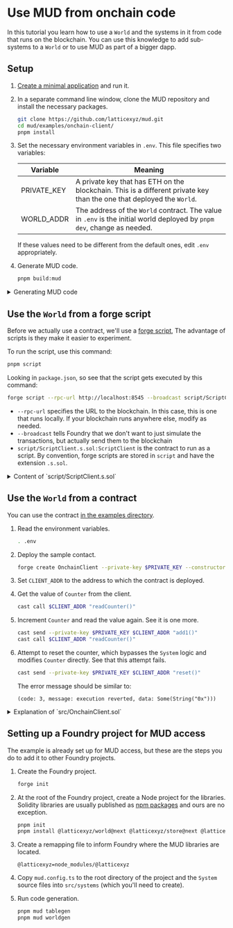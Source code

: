 # Use MUD from onchain code

In this tutorial you learn how to use a `World` and the systems in it from code that runs on the blockchain.
You can use this knowledge to add sub-systems to a `World` or to use MUD as part of a bigger dapp.

## Setup

1. [Create a minimal application](../minimal) and run it.

1. In a separate command line window, clone the MUD repository and install the necessary packages.

   ```sh copy
   git clone https://github.com/latticexyz/mud.git
   cd mud/examples/onchain-client/
   pnpm install
   ```

1. Set the necessary environment variables in `.env`. This file specifies two variables:

   | Variable    | Meaning                                                                                                                 |
   | ----------- | ----------------------------------------------------------------------------------------------------------------------- |
   | PRIVATE_KEY | A private key that has ETH on the blockchain. This is a different private key than the one that deployed the `World`.   |
   | WORLD_ADDR  | The address of the `World` contract. The value in `.env` is the initial world deployed by `pnpm dev`, change as needed. |

   If these values need to be different from the default ones, edit `.env` appropriately.

1. Generate MUD code.

   ```sh copy
   pnpm build:mud
   ```

<details>

<summary>Generating MUD code</summary>

The definitions for this `World` are contained in two files:

- [`mud.config.ts` which contains the data schema](/tutorials/walkthrough/minimal-onchain#mudconfigts).
- [`src/systems/IncremetSystem.sol`, which contains the logic](https://mud.dev/tutorials/walkthrough/minimal-onchain#incrementsystemsol).

When we run `pnpm build:mud`, MUD generates the files in `src/codegen` that represent this `World` in Solidity.
You can read a description of the resulting data definitions [in the onchain walkthrough](/tutorials/walkthrough/minimal-onchain) (expand **The autogenerated files**).
The `World` definition in `src/codegen/world/IWorld.sol` simply tells other Solidity files about the functions that are included in the `World`, including `increment`.

</details>

## Use the `World` from a forge script

Before we actually use a contract, we'll use a [forge script](https://book.getfoundry.sh/reference/forge/forge-script),
The advantage of scripts is they make it easier to experiment.

To run the script, use this command:

```sh copy
pnpm script
```

Looking in `package.json`, so see that the script gets executed by this command:

```sh
forge script --rpc-url http://localhost:8545 --broadcast script/ScriptClient.s.sol:ScriptClient
```

- `--rpc-url` specifies the URL to the blockchain.
  In this case, this is one that runs locally.
  If your blockchain runs anywhere else, modify as needed.
- `--broadcast` tells Foundry that we don't want to just simulate the transactions, but actually send them to the blockchain
- `script/ScriptClient.s.sol:ScriptClient` is the contract to run as a script.
  By convention, forge scripts are stored in `script` and have the extension `.s.sol`.

<details>

<summary>Content of `script/ScriptClient.s.sol`</summary>

```solidity
// SPDX-License-Identifier: MIT
pragma solidity >=0.8.0;
```

This is standard Solidity boilerplate.

```solidity
import { Script } from "forge-std/Script.sol";
import { console } from "forge-std/console.sol";
```

These lines are standard Foundry imports:

- `lib/forge-std/Script.sol` is the script definitions.
- `lib/forge-std/console.log` lets us emit console messages (you can see them in the output of the command above).

```solidity
import { Counter } from "codegen/Tables.sol";
import { IWorld } from "codegen/world/IWorld.sol";
```

These lines import from the generated MUD code the definitions we need:

- `Counter`, the counter with which we wish to interact.
- `IWorld`, an interface to the `World` with all the functions from the various systems.

```solidity
contract ScriptClient is Script {
  IWorld world;

  function run() external {
```

This is the function that runs the script.

```solidity
    // Load the private key from the `PRIVATE_KEY` environment variable (in .env)
    uint256 myPrivateKey = vm.envUint("PRIVATE_KEY");

    // Start broadcasting transactions from that account
    vm.startBroadcast(myPrivateKey);
```

Read the private key from the environment (which includes the content of the `.env` file) and use it to issue transactions.

```solidity
    // Connect to the world using `WORLD_ADDR` from .env
    console.log("Connecting to world at ", vm.envAddress("WORLD_ADDR"));
    world = IWorld(vm.envAddress("WORLD_ADDR"));
```

Connect to the `World` at `WORLD_ADDR`.

```solidity
    console.log("The counter values is now ", Counter.get(world));

    console.log("Incrementing the counter");
    world.increment();

    console.log("The counter values is now ", Counter.get(world));
```

This is the actual script.
Note that it has access to `Counter.get(world)` to read the data, but to modify it you have to go through a `System`.
Remember, _there are no secrets on the blockchain_ and therefore we can assume that anybody can read anything at any time after it is posted - so we might as well provide read access directly.

<details>

<summary>Try to bypass security</summary>

There is another script `BypassSecurity`, which attempts to bypass the `System` logic and set `Counter` directly.
You can run it with this command.

```sh copy
forge script --rpc-url http://localhost:8545 --broadcast script/ScriptClient.s.sol:BypassSecurity
```

It fails with this error:

```
== Logs ==
  Connecting to world at  0x5FbDB2315678afecb367f032d93F642f64180aa3
  Just before trying to reset the counter
Error:
e64c0348:ROOT_NAMESPACE/Counter
```

This is the relevant portion of the code.

```solidity
    // Try to set `Counter` directly. See that it fails.
    console.log("Just before trying to reset the counter");
    Counter.set(world, 0);
    console.log("Just after trying to reset the counter");
```

We know the the failure happens in the `Counter.set(world, 0);` line because we see the log entry for the line before it, but not the one for the line immediately after it.

</details>

```solidity
    // Stop broadcasting transactions from te account
    vm.stopBroadcast();
  }
}
```

Finally, stop broadcasting transactions using the private key.

</details>

## Use the `World` from a contract

You can use the contract [in the examples directory](https://github.com/latticexyz/mud/tree/main/examples/onchain-client).

1. Read the environment variables.

   ```sh copy
   . .env
   ```

1. Deploy the sample contact.

   ```sh copy
   forge create OnchainClient --private-key $PRIVATE_KEY --constructor-args $WORLD_ADDR
   ```

1. Set `CLIENT_ADDR` to the address to which the contract is deployed.

1. Get the value of `Counter` from the client.

   ```sh copy
   cast call $CLIENT_ADDR "readCounter()"
   ```

1. Increment `Counter` and read the value again.
   See it is one more.

   ```sh copy
   cast send --private-key $PRIVATE_KEY $CLIENT_ADDR "add1()"
   cast call $CLIENT_ADDR "readCounter()"
   ```

1. Attempt to reset the counter, which bypasses the `System` logic and modifies `Counter` directly.
   See that this attempt fails.

   ```sh copy
   cast send --private-key $PRIVATE_KEY $CLIENT_ADDR "reset()"
   ```

   The error message should be similar to:

   ```
   (code: 3, message: execution reverted, data: Some(String("0x")))
   ```

<details>

<summary>Explanation of `src/OnchainClient.sol`</summary>

Let's go over the contract source code (`src/OnchainClient.sol`).

```solidity
// SPDX-License-Identifier: MIT
pragma solidity >=0.8.0;

import { Counter } from "codegen/Tables.sol";
import { IWorld } from "codegen/world/IWorld.sol";
```

We import `Counter` and `IWorld` from the code that was generated using `mud codegen`.

```solidity
contract OnchainClient {
  IWorld immutable world;

  constructor(address world_) {
    world = IWorld(world_);
  }
```

Define a variable to hold the address of the `World`.
The constructor receives the value for it.

```solidity
function readCounter() public view returns (uint32) {
  return Counter.get(world);
}
```

To get the value of the counter we use the `Counter` library we imported from `codegen/Tables.sol`.
There are two versions of `get` in that library.

[This version](https://github.com/latticexyz/mud/blob/230822-use-onchain/examples/onchain-client/lib/codegen/tables/Counter.sol#L60-L66) reads from the `World` of which it is a part.
It is the version you use in a `System` deployed to that `World`.

[This version](https://github.com/latticexyz/mud/blob/230822-use-onchain/examples/onchain-client/lib/codegen/tables/Counter.sol#L68-L74) gets a parameter which is the address of the `World`.
It is the version you use in code which is not part of the `World` with the relevant table.

```
  function add1() public {
    world.increment();
  }
```

When a `System` is in the root namespace of a `World`, its functions are available from the `World` itself.
This is the way to activate the logic in a `System`.

```
  function reset() public {
    Counter.set(world, 0);
  }
}
```

This function attempts to bypass the `System` logic and set the counter value directly.
As you have already seen, it fails.

</details>

## Setting up a Foundry project for MUD access

The example is already set up for MUD access, but these are the steps you do to add it to other Foundry projects.

1. Create the Foundry project.

   ```sh copy
   forge init
   ```

1. At the root of the Foundry project, create a Node project for the libraries.
   Solidity libraries are usually published as [npm packages](https://www.npmjs.com/) and ours are no exception.

   ```sh copy
   pnpm init
   pnpm install @latticexyz/world@next @latticexyz/store@next @latticexyz/schema-type@next @latticexyz/cli
   ```

1. Create a remapping file to inform Foundry where the MUD libraries are located.

   ```text filename="remappings.txt" copy
   @latticexyz=node_modules/@latticexyz
   ```

1. Copy `mud.config.ts` to the root directory of the project and the `System` source files into `src/systems` (which you'll need to create).

1. Run code generation.

   ```sh copy
   pnpm mud tablegen
   pnpm mud worldgen
   ```
